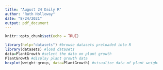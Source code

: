 ```yaml
---
title: "August 24 Daily R"
author: "Ruth Holloway"
date: "8/24/2021"
output: pdf_document
---
```


```r
knitr::opts_chunk$set(echo = TRUE)
```

```r
library(help="datasets") #browse datasets preloaded into R
library(datasets) #load datasets
data=PlantGrowth #select the data on plant growth 
PlantGrowth #display plant growth data
boxplot(weight~group, data=PlantGrowth) #visualize data of plant weight compared across treatment groups
```

